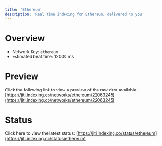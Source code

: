 ```yaml
---
title: 'Ethereum'
description: 'Real time indexing for Ethereum; delivered to you'
---
```


# Overview
- Network Key: `ethereum`
- Estimated beat time: 12000 ms

# Preview
Click the following link to view a preview of the raw data available: [https://jiti.indexing.co/networks/ethereum/22063245](https://jiti.indexing.co/networks/ethereum/22063245)

# Status
Click here to view the latest status: [https://jiti.indexing.co/status/ethereum](https://jiti.indexing.co/status/ethereum)
